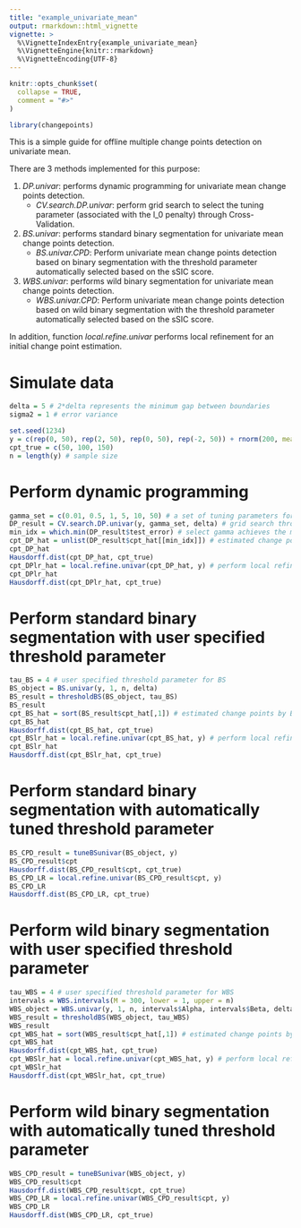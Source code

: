 ---
title: "example_univariate_mean"
output: rmarkdown::html_vignette
vignette: >
  %\VignetteIndexEntry{example_univariate_mean}
  %\VignetteEngine{knitr::rmarkdown}
  %\VignetteEncoding{UTF-8}
---

```{r, include = FALSE}
knitr::opts_chunk$set(
  collapse = TRUE,
  comment = "#>"
)
```

```{r setup}
library(changepoints)
```

This is a simple guide for offline multiple change points detection on univariate mean.

There are 3 methods implemented for this purpose:

1. _DP.univar_: performs dynamic programming for univariate mean change points detection.
   + _CV.search.DP.univar_: perform grid search to select the tuning parameter (associated with the l_0 penalty) through Cross-Validation.
   
2. _BS.univar_: performs standard binary segmentation for univariate mean change points detection.
   + _BS.univar.CPD_: Perform univariate mean change points detection based on binary segmentation with the threshold parameter automatically selected based on the sSIC score.

3. _WBS.univar_: performs wild binary segmentation for univariate mean change points detection.
   + _WBS.univar.CPD_: Perform univariate mean change points detection based on wild binary segmentation with the threshold parameter automatically selected based on the sSIC score.

In addition, function _local.refine.univar_ performs local refinement for an initial change point estimation.

# Simulate data
```{r}
delta = 5 # 2*delta represents the minimum gap between boundaries
sigma2 = 1 # error variance

set.seed(1234)
y = c(rep(0, 50), rep(2, 50), rep(0, 50), rep(-2, 50)) + rnorm(200, mean = 0, sd = sqrt(sigma2)) # univariate time series
cpt_true = c(50, 100, 150)
n = length(y) # sample size
```

# Perform dynamic programming
```{r}
gamma_set = c(0.01, 0.5, 1, 5, 10, 50) # a set of tuning parameters for DP
DP_result = CV.search.DP.univar(y, gamma_set, delta) # grid search through cross-validation
min_idx = which.min(DP_result$test_error) # select gamma achieves the minimum validation error
cpt_DP_hat = unlist(DP_result$cpt_hat[[min_idx]]) # estimated change points by DP
cpt_DP_hat
Hausdorff.dist(cpt_DP_hat, cpt_true)
cpt_DPlr_hat = local.refine.univar(cpt_DP_hat, y) # perform local refinement
cpt_DPlr_hat
Hausdorff.dist(cpt_DPlr_hat, cpt_true)
```

# Perform standard binary segmentation with user specified threshold parameter
```{r}
tau_BS = 4 # user specified threshold parameter for BS
BS_object = BS.univar(y, 1, n, delta)
BS_result = thresholdBS(BS_object, tau_BS)
BS_result
cpt_BS_hat = sort(BS_result$cpt_hat[,1]) # estimated change points by BS
cpt_BS_hat
Hausdorff.dist(cpt_BS_hat, cpt_true)
cpt_BSlr_hat = local.refine.univar(cpt_BS_hat, y) # perform local refinement
cpt_BSlr_hat
Hausdorff.dist(cpt_BSlr_hat, cpt_true)
```

# Perform standard binary segmentation with automatically tuned threshold parameter
```{r}
BS_CPD_result = tuneBSunivar(BS_object, y)
BS_CPD_result$cpt
Hausdorff.dist(BS_CPD_result$cpt, cpt_true)
BS_CPD_LR = local.refine.univar(BS_CPD_result$cpt, y)
BS_CPD_LR
Hausdorff.dist(BS_CPD_LR, cpt_true)
```

# Perform wild binary segmentation with user specified threshold parameter
```{r}
tau_WBS = 4 # user specified threshold parameter for WBS
intervals = WBS.intervals(M = 300, lower = 1, upper = n)
WBS_object = WBS.univar(y, 1, n, intervals$Alpha, intervals$Beta, delta)
WBS_result = thresholdBS(WBS_object, tau_WBS)
WBS_result
cpt_WBS_hat = sort(WBS_result$cpt_hat[,1]) # estimated change points by WBS
cpt_WBS_hat
Hausdorff.dist(cpt_WBS_hat, cpt_true)
cpt_WBSlr_hat = local.refine.univar(cpt_WBS_hat, y) # perform local refinement
cpt_WBSlr_hat
Hausdorff.dist(cpt_WBSlr_hat, cpt_true)
```

# Perform wild binary segmentation with automatically tuned threshold parameter
```{r}
WBS_CPD_result = tuneBSunivar(WBS_object, y)
WBS_CPD_result$cpt
Hausdorff.dist(WBS_CPD_result$cpt, cpt_true)
WBS_CPD_LR = local.refine.univar(WBS_CPD_result$cpt, y)
WBS_CPD_LR
Hausdorff.dist(WBS_CPD_LR, cpt_true)
```
